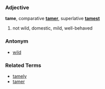 ===Adjective===
'''tame''', comparative '''[[tamer]]''', superlative '''[[tamest]]'''

# not wild, domestic, mild, well-behaved

===Antonym===
*[[wild]]

===Related Terms===
*[[tamely]]
*[[tamer]]
